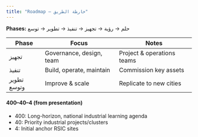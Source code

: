 ```yaml
---
title: "Roadmap — خارطة الطريق"
---
```


**Phases:** حلم → رؤية → تجهيز → تنفيذ → تطوير → توسع

| Phase | Focus | Notes |
|---|---|---|
| تجهيز | Governance, design, team | Project & operations teams |
| تنفيذ | Build, operate, maintain | Commission key assets |
| تطوير وتوسع | Improve & scale | Replicate to new cities |

#### 400–40–4 (from presentation)
- 400: Long-horizon, national industrial learning agenda
- 40: Priority industrial projects/clusters
- 4: Initial anchor RSIC sites
